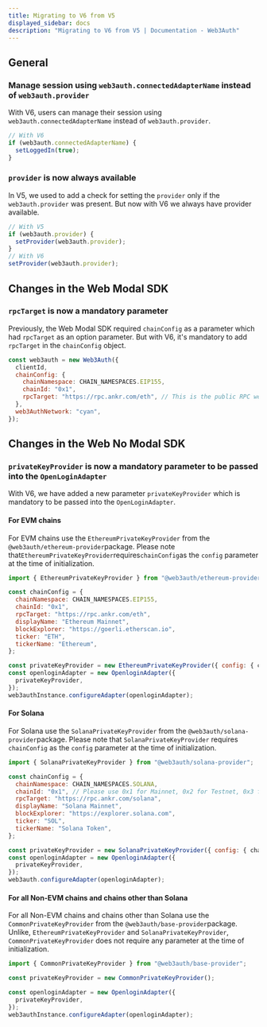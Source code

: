 ```yaml
---
title: Migrating to V6 from V5
displayed_sidebar: docs
description: "Migrating to V6 from V5 | Documentation - Web3Auth"
---
```


## General

### Manage session using `web3auth.connectedAdapterName` instead of `web3auth.provider`

With V6, users can manage their session using `web3auth.connectedAdapterName` instead of `web3auth.provider`.

```js
// With V6
if (web3auth.connectedAdapterName) {
  setLoggedIn(true);
}
```

### `provider` is now always available

In V5, we used to add a check for setting the `provider` only if the `web3auth.provider` was present. But now with V6 we always have provider
available.

```js
// With V5
if (web3auth.provider) {
  setProvider(web3auth.provider);
}
// With V6
setProvider(web3auth.provider);
```

## Changes in the Web Modal SDK

### `rpcTarget` is now a mandatory parameter

Previously, the Web Modal SDK required `chainConfig` as a parameter which had `rpcTarget` as an option parameter. But with V6, it's mandatory to add
`rpcTarget` in the `chainConfig` object.

```js
const web3auth = new Web3Auth({
  clientId,
  chainConfig: {
    chainNamespace: CHAIN_NAMESPACES.EIP155,
    chainId: "0x1",
    rpcTarget: "https://rpc.ankr.com/eth", // This is the public RPC we have added, please pass on your own endpoint while creating an app
  },
  web3AuthNetwork: "cyan",
});
```

## Changes in the Web No Modal SDK

### `privateKeyProvider` is now a mandatory parameter to be passed into the `OpenLoginAdapter`

With V6, we have added a new parameter `privateKeyProvider` which is mandatory to be passed into the `OpenLoginAdapter`.

#### For EVM chains

For EVM chains use the `EthereumPrivateKeyProvider` from the `@web3auth/ethereum-provider`package. Please note
that`EthereumPrivateKeyProvider`requires`chainConfig`as the `config` parameter at the time of initialization.

```js
import { EthereumPrivateKeyProvider } from "@web3auth/ethereum-provider";

const chainConfig = {
  chainNamespace: CHAIN_NAMESPACES.EIP155,
  chainId: "0x1",
  rpcTarget: "https://rpc.ankr.com/eth",
  displayName: "Ethereum Mainnet",
  blockExplorer: "https://goerli.etherscan.io",
  ticker: "ETH",
  tickerName: "Ethereum",
};

const privateKeyProvider = new EthereumPrivateKeyProvider({ config: { chainConfig } });
const openloginAdapter = new OpenloginAdapter({
  privateKeyProvider,
});
web3authInstance.configureAdapter(openloginAdapter);
```

#### For Solana

For Solana use the `SolanaPrivateKeyProvider` from the `@web3auth/solana-provider`package. Please note that `SolanaPrivateKeyProvider` requires
`chainConfig` as the `config` parameter at the time of initialization.

```js
import { SolanaPrivateKeyProvider } from "@web3auth/solana-provider";

const chainConfig = {
  chainNamespace: CHAIN_NAMESPACES.SOLANA,
  chainId: "0x1", // Please use 0x1 for Mainnet, 0x2 for Testnet, 0x3 for Devnet
  rpcTarget: "https://rpc.ankr.com/solana",
  displayName: "Solana Mainnet",
  blockExplorer: "https://explorer.solana.com",
  ticker: "SOL",
  tickerName: "Solana Token",
};

const privateKeyProvider = new SolanaPrivateKeyProvider({ config: { chainConfig } });
const openloginAdapter = new OpenloginAdapter({
  privateKeyProvider,
});
web3auth.configureAdapter(openloginAdapter);
```

#### For all Non-EVM chains and chains other than Solana

For all Non-EVM chains and chains other than Solana use the `CommonPrivateKeyProvider` from the `@web3auth/base-provider`package. Unlike,
`EthereumPrivateKeyProvider` and `SolanaPrivateKeyProvider`, `CommonPrivateKeyProvider` does not require any parameter at the time of initialization.

```js
import { CommonPrivateKeyProvider } from "@web3auth/base-provider";

const privateKeyProvider = new CommonPrivateKeyProvider();

const openloginAdapter = new OpenloginAdapter({
  privateKeyProvider,
});
web3authInstance.configureAdapter(openloginAdapter);
```
